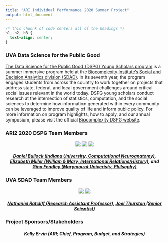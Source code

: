 ```yaml
---
title: "ARI Individual Performance 2020 Summer Project"
output: html_document
---
```


```css
/* this chunnk of code centers all of the headings */
h1, h2, h3 {
  text-align: center;
}
```

### UVA Data Science for the Public Good 

[The Data Science for the Public Good (DSPG) Young Scholars program](https://biocomplexity.virginia.edu/social-decision-analytics/dspg-program) is a summer immersive program held at the [Biocomplexity Institute’s Social and Decision Analytics division (SDAD)](https://biocomplexity.virginia.edu/social-decision-analytics). In its seventh year, the program engages students from across the country to work together on projects that address state, federal, and local government challenges around critical social issues relevant in the world today. DSPG young scholars conduct research at the intersection of statistics, computation, and the social sciences to determine how information generated within every community can be leveraged to improve quality of life and inform public policy. For more information on program highlights, how to apply, and our annual symposium, please visit the official [Biocomplexity DSPG website]((https://biocomplexity.virginia.edu/social-decision-analytics/dspg-program)).

### ARI2 2020 DSPG Team Members 

<center>
![](/dan.png) ![](/liz.png) ![](/gina.png)
</center>

##### [Daniel Bullock (Indiana University, Computational Neuroanatomy)](https://github.com/DanNBullock), [Elizabeth Miller (William & Mary, International Relations/History)](https://github.com/lizhmil), and [Gina Fendley (Marymount Univeristy, Philsophy)](https://github.com/gina-fendley) {style=text-align:center}
###

### UVA SDAD Team Members 

<center>

![](/nat.jpg) ![](/joel.jpg)

</center>

##### [Nathaniel Ratcliff (Research Assistant Professor)](https://biocomplexity.virginia.edu/nathaniel-ratcliff), [Joel Thurston (Senior Scientist)](https://biocomplexity.virginia.edu/joel-thurston) {style=text-align:center}

### Project Sponsors/Stakeholders 

##### Kelly Ervin (ARI; Chief, Program, Budget, and Strategies) {style=text-align:center}